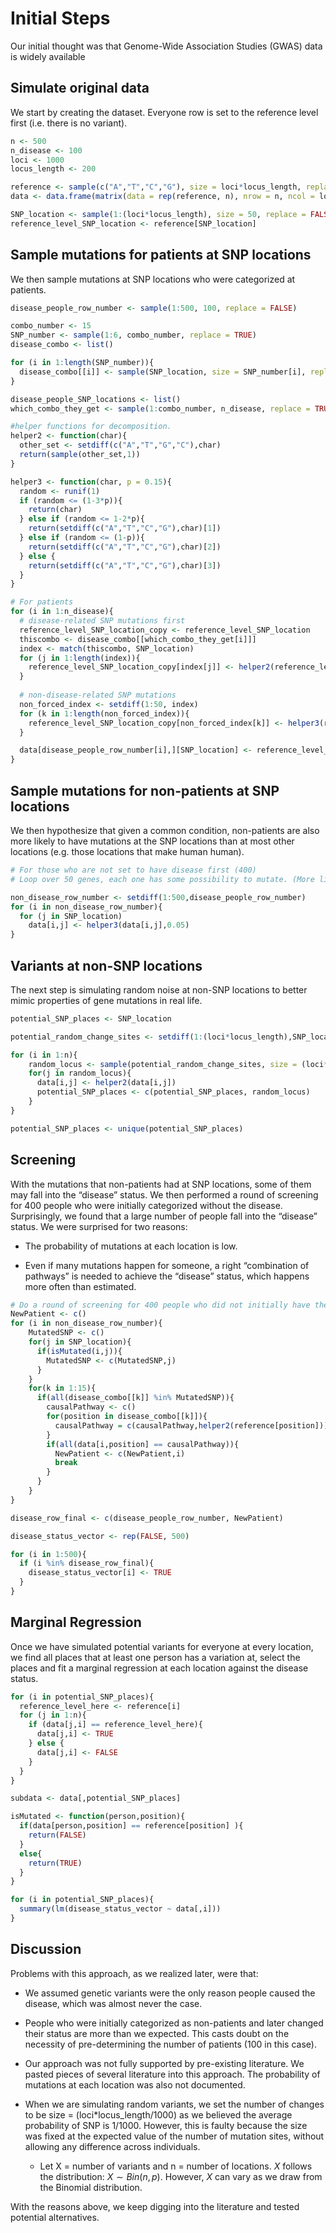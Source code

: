 # Initial Steps

Our initial thought was that Genome-Wide Association Studies (GWAS) data is widely available

## Simulate original data

We start by creating the dataset. Everyone row is set to the reference level first (i.e. there is no variant).

```r
n <- 500
n_disease <- 100
loci <- 1000
locus_length <- 200
```

```r
reference <- sample(c("A","T","C","G"), size = loci*locus_length, replace = TRUE)
data <- data.frame(matrix(data = rep(reference, n), nrow = n, ncol = loci * locus_length,byrow = TRUE))

SNP_location <- sample(1:(loci*locus_length), size = 50, replace = FALSE)
reference_level_SNP_location <- reference[SNP_location]
```

## Sample mutations for patients at SNP locations

We then sample mutations at SNP locations who were categorized at patients.

```r
disease_people_row_number <- sample(1:500, 100, replace = FALSE)
```

```r
combo_number <- 15
SNP_number <- sample(1:6, combo_number, replace = TRUE)
disease_combo <- list()

for (i in 1:length(SNP_number)){
  disease_combo[[i]] <- sample(SNP_location, size = SNP_number[i], replace = FALSE)
}

disease_people_SNP_locations <- list()
which_combo_they_get <- sample(1:combo_number, n_disease, replace = TRUE)
```

```r
#helper functions for decomposition.
helper2 <- function(char){
  other_set <- setdiff(c("A","T","G","C"),char)
  return(sample(other_set,1))
}

helper3 <- function(char, p = 0.15){
  random <- runif(1)
  if (random <= (1-3*p)){
    return(char)
  } else if (random <= 1-2*p){
    return(setdiff(c("A","T","C","G"),char)[1])
  } else if (random <= (1-p)){
    return(setdiff(c("A","T","C","G"),char)[2])
  } else {
    return(setdiff(c("A","T","C","G"),char)[3])
  }
}
```

```r
# For patients
for (i in 1:n_disease){
  # disease-related SNP mutations first
  reference_level_SNP_location_copy <- reference_level_SNP_location
  thiscombo <- disease_combo[[which_combo_they_get[i]]]
  index <- match(thiscombo, SNP_location)
  for (j in 1:length(index)){
    reference_level_SNP_location_copy[index[j]] <- helper2(reference_level_SNP_location[index[j]])
  }
  
  # non-disease-related SNP mutations
  non_forced_index <- setdiff(1:50, index)
  for (k in 1:length(non_forced_index)){
    reference_level_SNP_location_copy[non_forced_index[k]] <- helper3(reference_level_SNP_location[non_forced_index[k]],0.15)
  }

  data[disease_people_row_number[i],][SNP_location] <- reference_level_SNP_location_copy
}

```

## Sample mutations for non-patients at SNP locations

We then hypothesize that given a common condition, non-patients are also more likely to have mutations at the SNP locations than at most other locations (e.g. those locations that make human human). 

```r
# For those who are not set to have disease first (400)
# Loop over 50 genes, each one has some possibility to mutate. (More likely than the other nucleotides on the genome)

non_disease_row_number <- setdiff(1:500,disease_people_row_number)
for (i in non_disease_row_number){
  for (j in SNP_location)
    data[i,j] <- helper3(data[i,j],0.05)
}
```

## Variants at non-SNP locations

The next step is simulating random noise at non-SNP locations to better mimic properties of gene mutations in real life.

```r
potential_SNP_places <- SNP_location

potential_random_change_sites <- setdiff(1:(loci*locus_length),SNP_location)

for (i in 1:n){
    random_locus <- sample(potential_random_change_sites, size = (loci*locus_length/1000), replace = FALSE) # definitely change
    for(j in random_locus){
      data[i,j] <- helper2(data[i,j])
      potential_SNP_places <- c(potential_SNP_places, random_locus)
    }
}

potential_SNP_places <- unique(potential_SNP_places)
```

## Screening

With the mutations that non-patients had at SNP locations, some of them may fall into the "disease" status. We then performed a round of screening for 400 people who were initially categorized without the disease. Surprisingly, we found that a large number of people fall into the "disease" status. We were surprised for two reasons:

+ The probability of mutations at each location is low.

+ Even if many mutations happen for someone, a right "combination of pathways" is needed to achieve the "disease" status, which happens more often than estimated.

```r
# Do a round of screening for 400 people who did not initially have the disease
NewPatient <- c()
for (i in non_disease_row_number){
    MutatedSNP <- c()
    for(j in SNP_location){
      if(isMutated(i,j)){
        MutatedSNP <- c(MutatedSNP,j)
      }
    }
    for(k in 1:15){
      if(all(disease_combo[[k]] %in% MutatedSNP)){
        causalPathway <- c()
        for(position in disease_combo[[k]]){
          causalPathway = c(causalPathway,helper2(reference[position]))
        }
        if(all(data[i,position] == causalPathway)){
          NewPatient <- c(NewPatient,i)
          break
        }
      }
    }
}
```

```r
disease_row_final <- c(disease_people_row_number, NewPatient)

disease_status_vector <- rep(FALSE, 500)

for (i in 1:500){
  if (i %in% disease_row_final){
    disease_status_vector[i] <- TRUE
  }
}
```

## Marginal Regression

Once we have simulated potential variants for everyone at every location, we find all places that at least one person has a variation at, select the places and fit a marginal regression at each location against the disease status.

```r
for (i in potential_SNP_places){
  reference_level_here <- reference[i]
  for (j in 1:n){
    if (data[j,i] == reference_level_here){
      data[j,i] <- TRUE
    } else {
      data[j,i] <- FALSE
    }
  }
}

subdata <- data[,potential_SNP_places]
```

```r
isMutated <- function(person,position){
  if(data[person,position] == reference[position] ){
    return(FALSE)
  }
  else{
    return(TRUE)
  }
}
```

```r
for (i in potential_SNP_places){
  summary(lm(disease_status_vector ~ data[,i]))
}
```

## Discussion

Problems with this approach, as we realized later, were that:

- We assumed genetic variants were the only reason people caused the disease, which was almost never the case. 

- People who were initially categorized as non-patients and later changed their status are more than we expected. This casts doubt on the necessity of pre-determining the number of patients (100 in this case).

- Our approach was not fully supported by pre-existing literature. We pasted pieces of several literature into this approach. The probability of mutations at each location was also not documented.

- When we are simulating random variants, we set the number of changes to be size = (loci*locus_length/1000) as we believed the average probability of SNP is 1/1000. However, this is faulty because the size was fixed at the expected value of the number of mutation sites, without allowing any difference across individuals.

  - Let $\text{X = number of variants}$ and $\text{n = number of locations}$. $X$ follows the distribution: $X \sim Bin(n,p)$. However, $X$ can vary as we draw from the Binomial distribution.

With the reasons above, we keep digging into the literature and tested potential alternatives.